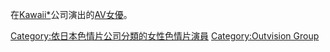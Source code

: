 {{lowercase}}
在[[Kawaii*|Kawaii*]]公司演出的[[AV女優|AV女優]]。

[[Category:依日本色情片公司分類的女性色情片演員|Category:依日本色情片公司分類的女性色情片演員]]
[[Category:Outvision_Group|Category:Outvision Group]]